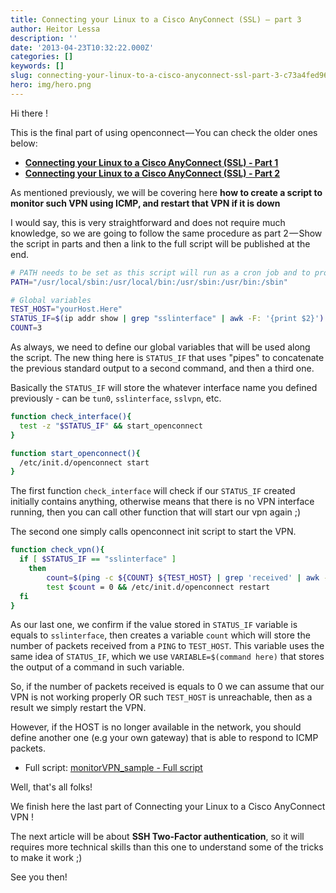 ```yaml
---
title: Connecting your Linux to a Cisco AnyConnect (SSL) — part 3
author: Heitor Lessa
description: ''
date: '2013-04-23T10:32:22.000Z'
categories: []
keywords: []
slug: connecting-your-linux-to-a-cisco-anyconnect-ssl-part-3-c73a4fed9672
hero: img/hero.png
---
```


Hi there !

This is the final part of using openconnect — You can check the older ones below:

* [**Connecting your Linux to a Cisco AnyConnect (SSL) - Part 1**](http://www.heitorlessa.com/connecting-your-linux-to-a-cisco-anyconnect-ssl-part-1/)
* [**Connecting your Linux to a Cisco AnyConnect (SSL) - Part 2**](http://www.heitorlessa.com/connecting-your-linux-to-a-cisco-anyconnect-ssl-part-2/)

As mentioned previously, we will be covering here **how to create a script to monitor such VPN using ICMP, and restart that VPN if it is down**

I would say, this is very straightforward and does not require much knowledge, so we are going to follow the same procedure as part 2 — Show the script in parts and then a link to the full script will be published at the end.

```bash
# PATH needs to be set as this script will run as a cron job and to protect against basic attacks
PATH="/usr/local/sbin:/usr/local/bin:/usr/sbin:/usr/bin:/sbin"

# Global variables
TEST_HOST="yourHost.Here"
STATUS_IF=$(ip addr show | grep "sslinterface" | awk -F: '{print $2}')
COUNT=3
```

As always, we need to define our global variables that will be used along the script. The new thing here is `STATUS_IF` that uses "pipes" to concatenate the previous standard output to a second command, and then a third one.

Basically the `STATUS_IF` will store the whatever interface name you defined previously - can be `tun0`, `sslinterface`, `sslvpn`, etc.

```bash
function check_interface(){
  test -z "$STATUS_IF" && start_openconnect
}

function start_openconnect(){
  /etc/init.d/openconnect start
}
```

The first function `check_interface` will check if our `STATUS_IF` created initially contains anything, otherwise means that there is no VPN interface running, then you can call other function that will start our vpn again ;)

The second one simply calls openconnect init script to start the VPN.

```bash
function check_vpn(){
  if [ $STATUS_IF == "sslinterface" ]
    then
        count=$(ping -c ${COUNT} ${TEST_HOST} | grep 'received' | awk -F',' '{ print $2 }' | awk '{ print $1 }')
        test $count = 0 && /etc/init.d/openconnect restart
  fi
}
```

As our last one, we confirm if the value stored in `STATUS_IF` variable is equals to `sslinterface`, then creates a variable `count` which will store the number of packets received from a `PING` to `TEST_HOST`. This variable uses the same idea of `STATUS_IF`, which we use `VARIABLE=$(command here)` that stores the output of a command in such variable.

So, if the number of packets received is equals to 0 we can assume that our VPN is not working properly OR such `TEST_HOST` is unreachable, then as a result we simply restart the VPN.

However, if the HOST is no longer available in the network, you should define another one (e.g your own gateway) that is able to respond to ICMP packets.

* Full script: [monitorVPN_sample - Full script](https://www.dropbox.com/s/yr6i2docd0hk33r/monitorVPN_sample.zip?dl=0)

Well, that's all folks!

We finish here the last part of Connecting your Linux to a Cisco AnyConnect VPN !

The next article will be about **SSH Two-Factor authentication**, so it will requires more technical skills than this one to understand some of the tricks to make it work ;)

See you then!